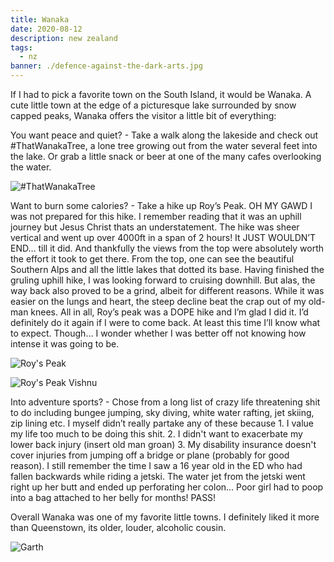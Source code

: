 ```yaml
---
title: Wanaka
date: 2020-08-12
description: new zealand
tags:
  - nz 
banner: ./defence-against-the-dark-arts.jpg
---
```


If I had to pick a favorite town on the South Island, it would be Wanaka. A cute little town at the edge of a picturesque lake surrounded by snow capped peaks, Wanaka offers the visitor a little bit of everything: 

You want peace and quiet? - Take a walk along the lakeside and check out #ThatWanakaTree, a lone tree growing out from the water several feet into the lake. Or grab a little snack or beer at one of the many cafes overlooking the water. 

![#ThatWanakaTree](./WanakaTree.jpeg)

Want to burn some calories? - Take a hike up Roy’s Peak. OH MY GAWD I was not prepared for this hike. I remember reading that it was an uphill journey but Jesus Christ thats an understatement. The hike was sheer vertical and went up over 4000ft in a span of 2 hours! It JUST WOULDN’T END… till it did. And thankfully the views from the top were absolutely worth the effort it took to get there. From the top, one can see the beautiful Southern Alps and all the little lakes that dotted its base. Having finished the gruling uphill hike, I was looking forward to cruising downhill. But alas, the way back also proved to be a grind, albeit for different reasons. While it was easier on the lungs and heart, the steep decline beat the crap out of my old-man knees. All in all, Roy’s peak was a DOPE hike and I’m glad I did it. I’d definitely do it again if I were to come back. At least this time I’ll know what to expect. Though… I wonder whether I was better off  not knowing how intense it was going to be. 

![Roy's Peak](./Roy1.jpeg)

![Roy's Peak Vishnu](./Roy2.jpeg)

Into adventure sports? - Chose from a long list of crazy life threatening shit to do including bungee jumping, sky diving, white water rafting, jet skiing, zip lining etc. I myself didn’t really partake any of these because 1. I value my life too much to be doing this shit. 2. I didn't want to exacerbate my lower back injury (insert old man groan) 3. My disability insurance doesn't cover injuries from jumping off a bridge or plane (probably for good reason). I still remember the time I saw a 16 year old in the ED who had fallen backwards while riding a jetski. The water jet from the jetski went right up her butt and ended up perforating her colon... Poor girl had to poop into a bag attached to her belly for months! PASS!

Overall Wanaka was one of my favorite little towns. I definitely liked it more than Queenstown, its older, louder, alcoholic cousin. 

![Garth](./Garth.jpeg)
